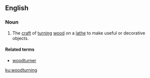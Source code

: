 ==English==

===Noun===
{{wikipedia}}
{{en-noun|-}}

# The [[craft]] of [[turning]] [[wood]] on a [[lathe]] to make useful or decorative objects.

====Related terms====
* [[woodturner]]

[[ku:woodturning]]